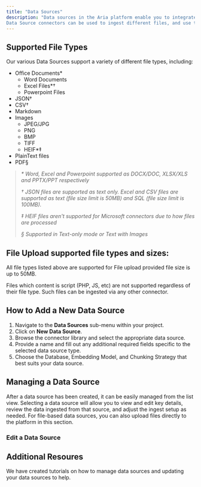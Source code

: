 ```yaml
---
title: "Data Sources"
description: "Data sources in the Aria platform enable you to integrate data from various origins into your Agent. Once a data source is added, the data undergoes ingestion, encoding, and storage in vector databases, making it ready for subsequent ragging and tooling operations.
Data Source connectors can be used to ingest different files, and use them as your knowledge in an Agent."
---
```


## Supported File Types

Our various Data Sources support a variety of different file types, including:

- Office Documents\*
  - Word Documents
  - Excel Files\*†
  - Powerpoint Files
- JSON†
- CSV†
- Markdown
- Images
  - JPEG/JPG
  - PNG
  - BMP
  - TIFF
  - HEIF\*‡
- PlainText files
- PDF§

> _\* Word, Excel and Powerpoint supported as DOCX/DOC, XLSX/XLS and PPTX/PPT respectively_
>
> _† JSON files are supported as text only. Excel and CSV files are supported as text (file size limit is 50MB) and SQL (file size limit is 100MB)._
>
> _‡ HEIF files aren't supported for Microsoft connectors due to how files are processed_
>
> _§ Supported in Text-only mode or Text with Images_

## **File Upload supported file types and sizes:**

All file types listed above are supported for File upload provided file size is up to 50MB.

Files which content is script (PHP, JS, etc) are not supported regardless of their file type. Such files can be ingested via any other connector.

## **How to Add a New Data Source**[**​**](http://localhost:3000/Integrations/Data-Source-Connectors/data-sources#how-to-add-a-new-data-source)

1. Navigate to the **Data Sources** sub-menu within your project.
2. Click on **New Data Source**.
3. Browse the connector library and select the appropriate data source.
4. Provide a name and fill out any additional required fields specific to the selected data source type.
5. Choose the Database, Embedding Model, and Chunking Strategy that best suits your data source.

## **Managing a Data Source**[**​**](http://localhost:3000/Integrations/Data-Source-Connectors/data-sources#managing-a-data-source)

After a data source has been created, it can be easily managed from the list view. Selecting a data source will allow you to view and edit key details, review the data ingested from that source, and adjust the ingest setup as needed. For file-based data sources, you can also upload files directly to the platform in this section.

### **Edit a Data Source**[**​**](http://localhost:3000/Integrations/Data-Source-Connectors/data-sources#edit-a-data-source)

## **Additional Resoures**[**​**](http://localhost:3000/Integrations/Data-Source-Connectors/data-sources#additional-resoures)

We have created tutorials on how to manage data sources and updating your data sources to help.